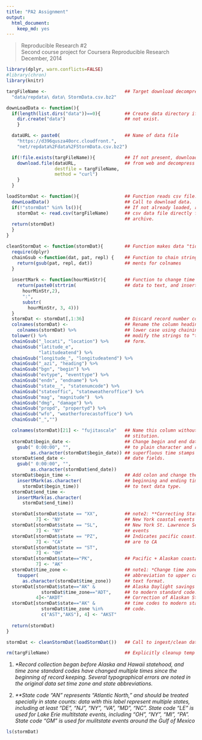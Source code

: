 ```yaml
---
title: "PA2 Assignment"
output:
  html_document:
    keep_md: yes
---
```


>Reproducible Research #2  
>Second course project for Coursera Reproducible Research  
>December, 2014  

```r
library(dplyr, warn.conflicts=FALSE)
#library(chron)
library(knitr)

targFileName <-                             ## Target download decompressed file
  "data/repdata\ data\ StormData.csv.bz2"

downLoadData <- function(){
  if(length(list.dirs("data"))==0){         ## Create data directory if it does
    dir.create("data")                      ## not exist.
    }

  dataURL <- paste0(                        ## Name of data file
    "https://d396qusza40orc.cloudfront.",
    "net/repdata%2Fdata%2FStormData.csv.bz2")

  if(!file.exists(targFileName)){           ## If not present, download file
    download.file(dataURL,                  ## from web and decompress 
                  destfile = targFileName, 
                  method = "curl")
    }
  }

loadStormDat <- function(){                 ## Function reads csv file.
  downLoadData()                            ## Call to download data.
  if(!"stormDat" %in% ls()){                ## If not already loaded, read-in
    stormDat <- read.csv(targFileName)      ## csv data file directly from bzip
                                            ## archive.
  return(stormDat)
  }
}

cleanStormDat <- function(stormDat){        ## Function makes data "tidier."
  require(dplyr)
  chainGsub <-function(dat, pat, repl) {    ## Function to chain string replace-
    return(gsub(pat, repl, dat))            ## ments for colnames
  }
  
  insertMark <- function(hourMinStr){       ## Function to change time stamp 
    return(paste0(strtrim(                  ## data to text, and insert ":".
      hourMinStr,2), 
      ":", 
      substr(
        hourMinStr, 3, 4)))
  }
  stormDat <- stormDat[,1:36]               ## Discard record number column
  colnames(stormDat) <-                     ## Rename the column headings to  
    colnames(stormDat) %>%                  ## lower case using chaining to
  tolower() %>%                             ## modify the strings to "tidier"
  chainGsub("_locati", "location") %>%      ## form.
  chainGsub("latitude_e", 
            "latitudeatend") %>%  
  chainGsub("longitude_", "longitudeatend") %>%
  chainGsub("_azi", "heading") %>%
  chainGsub("bgn", "begin") %>%
  chainGsub("evtype", "eventtype") %>%
  chainGsub("endn", "endname") %>%
  chainGsub("state__", "statenumcode") %>%
  chainGsub("stateoffic", "stateweatheroffice") %>%
  chainGsub("mag", "magnitude")  %>%
  chainGsub("dmg", "damage") %>%
  chainGsub("propd", "propertyd") %>%
  chainGsub("wfo", "weatherforecastoffice") %>%
  chainGsub("_","")

  colnames(stormDat)[21] <- "fujitascale"   ## Name this column without sub-
                                            ## stitution.
  stormDat$begin_date <-                    ## Change begin and end date types 
    gsub(" 0:00:00", "",                    ## to plain character and remove 
         as.character(stormDat$begin_date)) ## superfluous time stamps from
  stormDat$end_date <-                      ## date fields. 
    gsub(" 0:00:00", "",
         as.character(stormDat$end_date))
  stormDat$begin_time <-                    ## Add colon and change the event
    insertMark(as.character(                ## beginning and ending time stamps
      stormDat$begin_time))                 ## to text data type.
  stormDat$end_time <- 
    insertMark(as.character(
      stormDat$end_time))

  stormDat[stormDat$state == "XX",          ## note2: **Correcting State codes
           7] <- "NY"                       ## New York coastal events
  stormDat[stormDat$state == "SL",          ## New York St. Lawrence Seaway
           7] <- "NY"                       ## events   
  stormDat[stormDat$state == "PZ",          ## Indicates pacific coast. All refs
           7] <- "CA"                       ## are to CA
  stormDat[stormDat$state == "ST",          
           7] <- "OH"
  stormDat[stormDat$state=="PK",            ## Pacific + Alaskan coastal areas  
           7] <- "AK" 
  stormDat$time_zone <-                     ## note1: *Change time zone 
    toupper(                                ## abbreviation to upper case plain 
      as.character(stormDat$time_zone))     ## text format.
  stormDat[stormDat$state=="AK" &           ## Alaska Daylight savings time code
             stormDat$time_zone=="ADT",     ## to modern standard code.
           4]<-"AKDT"                       ## Correction of Alaskan Standard  
  stormDat[stormDat$state=="AK" &           ## time codes to modern standard
             stormDat$time_zone %in%        ## code.
             c("AST","AKS"), 4] <- "AKST"    
  
  return(stormDat)
}

stormDat <- cleanStormDat(loadStormDat())   ## Call to ingest/clean data

rm(targFileName)                            ## Explicitly cleanup temp data 
```   

1.  _\*Record collection began before Alaska and Hawaii statehood, and time zone
standard codes have changed multiple times since the beginning of record 
keeping.  Several typographical errors are noted in the original data set time 
zone and state abbreviations._  

2.  _\*\*State code "AN" represents "Atlantic North," and should be treated 
specially in state counts: data with this label represent multiple states, 
including at least "DE", "NJ", "NY", "VA", "MD", "NC". 
State code "LE" is used for Lake Erie multitstate events, 
including "OH", "NY", "MI", "PA". State code "GM" is used for mulitstate 
events around the Gulf of Mexico_  
      


```r
ls(stormDat)
```


